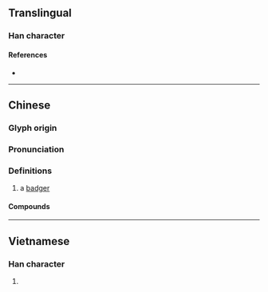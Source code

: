 {{also|貛}}
{{character info}}
==Translingual==

===Han character===
{{Han char|rn=94|rad=犬|as=18|sn=21|four=44214|canj=KHTRG|ids=⿰犭雚}}

====References====
* {{Han ref|kx=0721.210|dkj=20798|dj=1133.160|hdz=21378.030|uh=737E|ud=29566|bh=F5DD|bd=62941}}

----

==Chinese==
{{zh-forms|alt=䝔}}

===Glyph origin===
{{Han etym}}

===Pronunciation===
{{zh-pron
|m=huān
|c=fun1
|h=pfs=fôn
|md=
|mn=
|w=
|mc=y
|oc=y
|cat=n
}}

===Definitions===
{{zh-hanzi}}

# a [[badger]] {{gloss|mammal}}

====Compounds====
{{zh-der|狼獾|獾狗|沙獾|豬獾|袋獾}}

{{zh-cat|Mustelids}}

----

==Vietnamese==

===Han character===
{{vi-hantu|[[hoan]]|rs=犬18}}

# {{rfdef|vi|sort=犬18}}